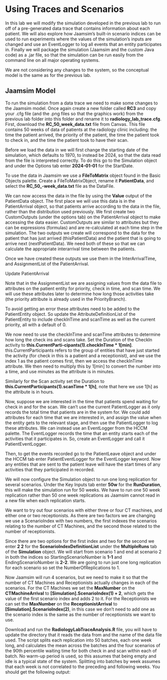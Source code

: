 # Using Traces and Scenarios

In this lab we will modify the simulation developed in the previous lab to run off of a pre-generated data trace that contains information about each patient.
We will also explore how Jaamsim's built-in scenario indices can be used to run experiments where the values of the simulation's inputs are changed and use an EventLogger to log all events that an entity participates in.
Finally we will package the simulation (Jaamsim and the custom Java code) as a .jar file, so that the simulation can be run easily from the command line on all major operating systems.

We are not considering any changes to the system, so the conceptual model is the same as for the previous lab.

## Jaamsim Model

To run the simulation from a data trace we need to make some changes to the Jaamsim model.
Once again create a new folder called **RC3** and copy your .cfg file (and the .png files so that the graphics work) from the previous lab folder into this folder and rename it to **radiology\_lab\_trace.cfg**.
First, download the **RC\_50\_week\_data.txt** file from Canvas.
This file contains 50 weeks of data of patients at the radiology clinic including: the time the patient arrived, the priority of the patient, the time the patient took to check in, and the time the patient took to have their scan.

Before we load the data in we will first change the starting date of the simulation, which defaults to 1970, to instead be 2024, so that the data read from the file is interpreted correctly.
To do this go to the Simulation object and under the Options tab enter **2024-01-01** for the StartDate.

To use the data in Jaamsim we use a **FileToMatrix** object found in the Basic Objects palette.
Create a FileToMatrixObject, rename it **PatientData**, and select the **RC\_50\_\-week\_data.txt** file as the DataFile.

We can now access the data in the file by using the **Value** output of the PatientData object.
The first place we will use this data is in the PatientArrival object, so that patients arrive according to the data in the file, rather than the distribution used previously.
We first create two CustomOutputs (under the options tab) on the PatientArrival object to make accessing the data easier.
CustomOutputs are similar to attributes but they can be expressions (formulas) and are re-calculated at each time step in the simulation.
The two outputs we create will correspond to the data for the patient that has just arrived (thisPatientData) and the patient that is going to arrive next (nextPatientData).
We need both of these so that we can calculate the appropriate interarrival time between the patients.

Once we have created these outputs we use them in the InterArrivalTime, and AssignmentList of the PatientArrival. 

::: {#tbl-pat_arr tbl-pos="H" .column-page-right .sm}

```{=latex}
\begin{tabular}{@{}lll@{}}
\toprule
Object            & Keyword         & Value         \\ \midrule
PatientArrival  & CustomOutputList & \{ thisPatientData  `[PatientData].Value(this.NumberAdded + 1)' \}\\
 & & \{ nextPatientData  `[PatientData].Value(this.NumberAdded + 2)' \}\\
                                 & FirstArrivalTime & [PatientData].Value(2)(2)\\
                                 & InterArrivalTime & `this.nextPatientData(2) - this.thisPatientData(2)'\\
                                 & AssignmentList & \{ `this.obj.priority= this.thisPatientData(3)' \} \\
 & & \{ `this.obj.checkInTime= this.thisPatientData(4)' \}
 \\ & & \{ `this.obj.scanTime= this.thisPatientData(5)' \}\\
\bottomrule
\end{tabular}
```

Update PatientArrival

:::

Note that in the AssignmentList we are assigning values from the data file to attributes on the patient entity for priority, check in time, and scan time.
We will use these attributes later to determine how long those activities take (the priority attribute is already used in the PriorityBranch).

To avoid getting an error these attributes need to be added to the PatientEntity object.
So update the AttributeDefinitionList of the PatientEntity to include checkInTime and scanTime as well as the current priority, all with a default of 0.

We now need to use the checkInTime and scanTime attributes to determine how long the check ins and scans take.
Set the Duration of the CheckIn activity to **this.CurrentParti\-cipants(1).checkInTime * 1[min]**.
this.CurrentParticipants refers to the group of entities that have just started the activity (for check in this is a patient and a receptionist), and we use the index 1 as the patient comes first, then we access the checkInTime attribute.
We then need to multiply this by 1[min] to convert the number into a time, and use minutes as the attribute is in minutes.

Similarly for the Scan activity set the Duration to **this.CurrentParticipants(1).scanTime * 1[h]**, note that here we use 1[h] as the attribute is in hours.

Now, suppose we are interested in the time that patients spend waiting for check in and for the scan.
We can't use the current PatientLogger as it only records the total time that patients are in the system for.
We could add attributes for each time that we are interested in, and assign the value when the entity gets to the relevant stage, and then use the PatientLogger to log these attributes.
We can instead use an EventLogger from the HCCM palette.
The EventLogger records the time that an entity starts each of the activities that it participates in.
So, create an EventLogger and call it PatientEventLogger.

Then, to get the events recorded go to the PatientLeave object and under the HCCM tab enter PatientEventLogger for the EventLogger keyword.
Now any entities that are sent to the patient leave will have the start times of any activities that they participated in recorded.

We will now configure the Simulation object to run one long replication for several scenarios.
Under the Key Inputs tab enter **50w** for the **RunDuration**, this will make the simulation run for 50 weeks.
We have to run one 50 week replication rather than 50 one week replications as Jaamsim cannot read in a new file when each replication starts.

We want to try out four scenarios with either three or four CT machines, and either one or two receptionists.
As there are two factors we are changing we use a ScenarioIndex with two numbers, the first indexes the scenarios relating to the number of CT Machines, and the second those related to the number of receptionists.

Since there are two options for the first index and two for the second we enter **2 2** for the **ScenarioIndexDefinitionList** under the **MultipleRuns** tab of the **Simulation** object.
We will start from scenario 1 and end at scenario 2 in both the indices so StartingScenarioNumber is **1-1** and EndingScenarioNumber is **2-2**.
We are going to run just one long replication for each scenario so set the NumberOfReplications to 1.

Now Jaamsim will run 4 scenarios, but we need to make it so that the number of CT Machines and Receptionists actually changes in each of the scenarios.
For the CT Machines we set the **MaxNumber** on the **CTMachineArrival** to **[Simulation].ScenarioIndex(1) + 2**, which gets the value of the first scenario index and adds 2 to it.
For the Receptionists we can set the **MaxNumber** on the **ReceptionistArrival** to **[Simulation].ScenarioIndex(2)**, in this case we don't need to add one as the scenario index is the same as the number of receptionists we want to use.

Download and run the **RadiologyLabTraceAnalysis.R** file, you will have to update the directory that it reads the data from and the name of the data file used.
The script splits each replication into 50 batches, each one week long, and calculates the mean across the batches and the four scenarios of the 90th percentile waiting time for both check in and scan within each of batch.
No warm-up period is used, so this assumes that being empty and idle is a typical state of the system.
Splitting into batches by week assumes that each week is not correlated to the preceding and following weeks.
You should get the following output:
